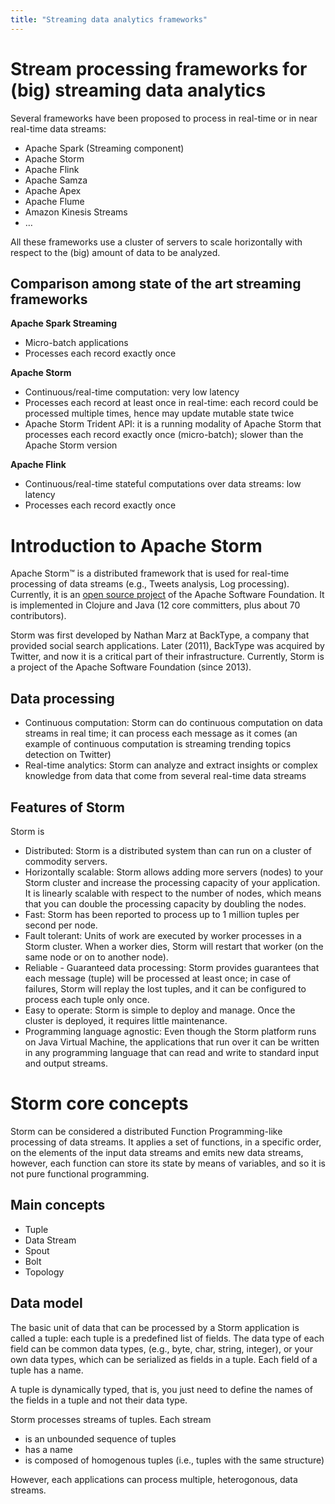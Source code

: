 ```yaml
---
title: "Streaming data analytics frameworks"
---
```


# Stream processing frameworks for (big) streaming data analytics
Several frameworks have been proposed to process in real-time or in near real-time data streams:

- Apache Spark (Streaming component)
- Apache Storm
- Apache Flink
- Apache Samza
- Apache Apex
- Apache Flume
- Amazon Kinesis Streams
- ...

All these frameworks use a cluster of servers to scale horizontally with respect to the (big) amount of data to be analyzed.

## Comparison among state of the art streaming frameworks
**Apache Spark Streaming**

- Micro-batch applications
- Processes each record exactly once

**Apache Storm**

- Continuous/real-time computation: very low latency
- Processes each record at least once in real-time: each record could be processed multiple times, hence may update mutable state twice
- Apache Storm Trident API: it is a running modality of Apache Storm that processes each record exactly once (micro-batch); slower than the Apache Storm version

**Apache Flink**

- Continuous/real-time stateful computations over data streams: low latency
- Processes each record exactly once

# Introduction to Apache Storm
Apache Storm™ is a distributed framework that is used for real-time processing of data streams (e.g., Tweets analysis, Log processing). Currently, it is an [open source project](http://storm.apache.org/) of the Apache Software Foundation. It is implemented in Clojure and Java (12 core committers, plus about 70 contributors).

Storm was first developed by Nathan Marz at BackType, a company that provided social search applications. Later (2011), BackType was acquired by Twitter, and now it is a critical part of their infrastructure. Currently, Storm is a project of the Apache Software Foundation (since 2013).

## Data processing
- Continuous computation: Storm can do continuous computation on data streams in real time; it can process each message as it comes (an example of continuous computation is streaming trending topics detection on Twitter)
- Real-time analytics: Storm can analyze and extract insights or complex knowledge from data that come from several real-time data streams

## Features of Storm
Storm is

- Distributed: Storm is a distributed system than can run on a cluster of commodity servers.
- Horizontally scalable: Storm allows adding more servers (nodes) to your Storm cluster and increase the processing capacity of your application. It is linearly scalable with respect to the number of nodes, which means that you can double the processing capacity by doubling the nodes.
- Fast: Storm has been reported to process up to 1 million tuples per second per node.
- Fault tolerant: Units of work are executed by worker processes in a Storm cluster. When a worker dies, Storm will restart that worker (on the same node or on to another node).
- Reliable - Guaranteed data processing: Storm provides guarantees that each message (tuple) will be processed at least once; in case of failures, Storm will replay the lost tuples, and it can be configured to process each tuple only once.
- Easy to operate: Storm is simple to deploy and manage. Once the cluster is deployed, it requires little maintenance.
- Programming language agnostic: Even though the Storm platform runs on Java Virtual Machine, the applications that run over it can be written in any programming language that can read and write to standard input and output streams.

# Storm core concepts
Storm can be considered a distributed Function Programming-like processing of data streams. It applies a set of functions, in a specific order, on the elements of the input data streams and emits new data streams, however, each function can store its state by means of variables, and so it is not pure functional programming.

## Main concepts
- Tuple
- Data Stream
- Spout
- Bolt
- Topology

## Data model
The basic unit of data that can be processed by a Storm application is called a tuple: each tuple is a predefined list of fields. The data type of each field can be common data types, (e.g., byte, char, string, integer), or your own data types, which can be serialized as fields in a tuple. Each field of a tuple has a name.

A tuple is dynamically typed, that is, you just need to define the names of the fields in a tuple and not their data type.

Storm processes streams of tuples. Each stream 

- is an unbounded sequence of tuples
- has a name
- is composed of homogenous tuples (i.e., tuples with the same structure)

However, each applications can process multiple, heterogonous, data streams.